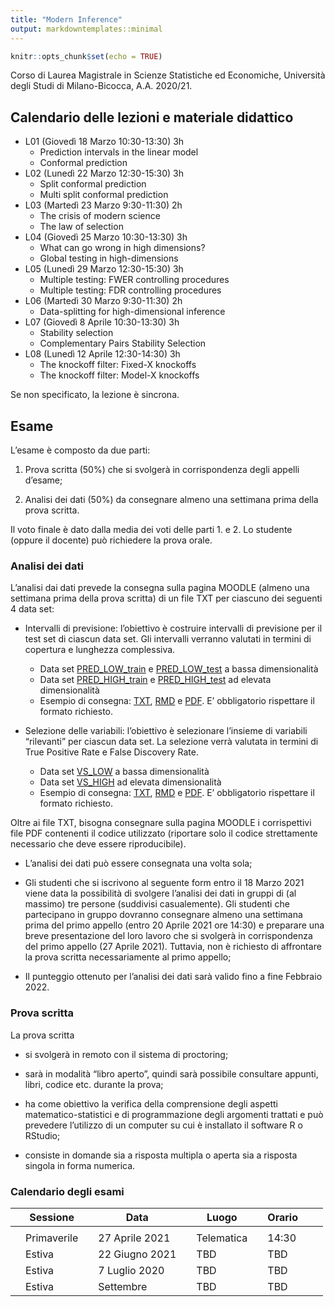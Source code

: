 ```yaml
---
title: "Modern Inference"
output: markdowntemplates::minimal
---
```


```r
knitr::opts_chunk$set(echo = TRUE)
```


Corso di Laurea Magistrale in Scienze Statistiche ed Economiche, Università degli Studi di Milano-Bicocca, A.A. 2020/21.


## Calendario delle lezioni e materiale didattico

* L01 (Giovedì 18 Marzo 10:30-13:30) 3h
   * Prediction intervals in the linear model
   * Conformal prediction

* L02 (Lunedì 22 Marzo 12:30-15:30) 3h
   * Split conformal prediction
   * Multi split conformal prediction

* L03 (Martedì 23 Marzo 9:30-11:30) 2h
   * The crisis of modern science
   * The law of selection
   
* L04 (Giovedì 25 Marzo 10:30-13:30) 3h
   * What can go wrong in high dimensions?
   * Global testing in high-dimensions
   
* L05 (Lunedì 29 Marzo 12:30-15:30) 3h
   * Multiple testing: FWER controlling procedures
   * Multiple testing: FDR controlling procedures

* L06 (Martedì 30 Marzo 9:30-11:30) 2h 
   * Data-splitting for high-dimensional inference
   
* L07 (Giovedì 8 Aprile 10:30-13:30) 3h 
   * Stability selection
   * Complementary Pairs Stability Selection
   
* L08 (Lunedì 12 Aprile 12:30-14:30) 3h 
   * The knockoff filter: Fixed-X knockoffs
   * The knockoff filter: Model-X knockoffs

Se non specificato, la lezione è sincrona. 


## Esame
  
L’esame è composto da due parti:

1. Prova scritta (50%) che si svolgerà in corrispondenza degli appelli d'esame;

2. Analisi dei dati (50%) da consegnare almeno una settimana prima della prova scritta. 
  
Il voto finale è dato dalla media dei voti delle parti 1. e 2. Lo studente (oppure il docente) può richiedere la prova orale.

### Analisi dei dati

L'analisi dai dati prevede la consegna sulla pagina MOODLE (almeno una settimana prima della prova scritta) di un file TXT per ciascuno dei seguenti 4 data set: 

* Intervalli di previsione: l'obiettivo è costruire intervalli di previsione per il test set di ciascun data set. Gli intervalli verranno valutati in termini di copertura e lunghezza complessiva.

   * Data set [PRED_LOW_train](docs/data/PRED_LOW_train.txt) e [PRED_LOW_test](docs/data/PRED_LOW_test.txt) a bassa dimensionalità
   * Data set [PRED_HIGH_train]() e [PRED_HIGH_test]() ad elevata dimensionalità 
   * Esempio di consegna: [TXT](docs/data/2575_PRED_LOW.txt), [RMD](docs/data/2575_PRED_LOW.Rmd) e [PDF](docs/data/2575_PRED_LOW.pdf). E' obbligatorio rispettare il formato richiesto. 
 
* Selezione delle variabili: l'obiettivo è selezionare l'insieme di variabili "rilevanti" per ciascun data set. La selezione verrà valutata in termini di True Positive Rate e False Discovery Rate. 

   * Data set [VS_LOW](docs/data/VS_LOW.txt) a bassa dimensionalità
   * Data set [VS_HIGH](docs/data/VS_HIGH.txt) ad elevata dimensionalità 
   * Esempio di consegna: [TXT](docs/data/2575_VS_HIGH.txt), [RMD](docs/data/2575_VS_HIGH.Rmd) e [PDF](docs/data/2575_VS_HIGH.pdf). E' obbligatorio rispettare il formato richiesto. 
   
Oltre ai file TXT, bisogna consegnare sulla pagina MOODLE i corrispettivi file PDF contenenti il codice utilizzato (riportare solo il codice strettamente necessario che deve essere riproducibile). 

* L'analisi dei dati può essere consegnata una volta sola;

* Gli studenti che si iscrivono al seguente form entro il 18 Marzo 2021 viene data la possibilità di svolgere l'analisi dei dati in gruppi di (al massimo) tre persone (suddivisi casualemente). Gli studenti che partecipano in gruppo dovranno consegnare almeno una settimana prima del primo appello (entro 20 Aprile 2021 ore 14:30) e preparare una breve presentazione del loro lavoro che si svolgerà in corrispondenza del primo appello (27 Aprile 2021). Tuttavia, non è richiesto di affrontare la prova scritta necessariamente al primo appello;

* Il punteggio ottenuto per l'analisi dei dati sarà valido fino a fine Febbraio 2022. 

### Prova scritta

La prova scritta

* si svolgerà in remoto con il sistema di proctoring;

* sarà in modalità "libro aperto", quindi sarà possibile consultare appunti, libri, codice etc. durante la prova;

* ha come obiettivo la verifica della comprensione degli aspetti matematico-statistici e di programmazione degli argomenti trattati e può prevedere l'utilizzo di un computer su cui è installato il software R o RStudio; 

* consiste in domande sia a risposta multipla o aperta sia a risposta singola in forma numerica. 

### Calendario degli esami

|| Sessione || Data || Luogo  || Orario ||
|-|-|-|-|-|-|-|-|-|-|
||  || ||  ||  || ||
|| Primaverile || 27 Aprile 2021 || Telematica || 14:30 ||
|| Estiva || 22 Giugno 2021 || TBD || TBD ||
|| Estiva || 7 Luglio 2020 || TBD || TBD ||
|| Estiva || Settembre || TBD || TBD ||



